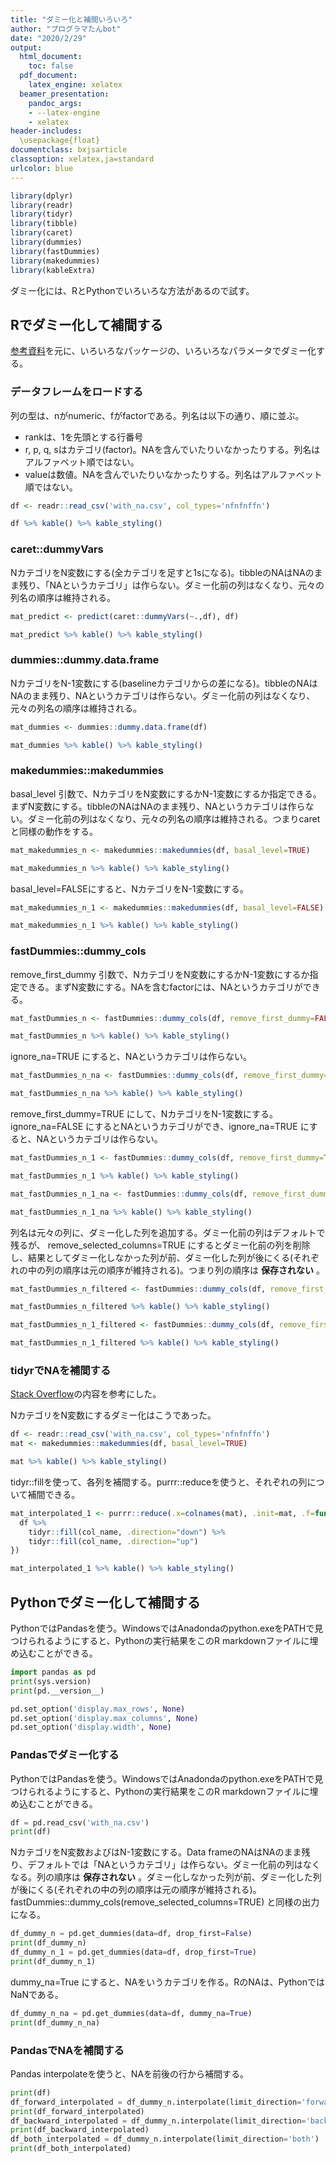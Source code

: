 ---
title: "ダミー化と補間いろいろ"
author: "プログラマたんbot"
date: "2020/2/29"
output:
  html_document:
    toc: false
  pdf_document:
    latex_engine: xelatex
  beamer_presentation:
    pandoc_args:
    - --latex-engine
    - xelatex
header-includes:
  \usepackage{float}
documentclass: bxjsarticle
classoption: xelatex,ja=standard
urlcolor: blue
---

```{r load, include=FALSE}
library(dplyr)
library(readr)
library(tidyr)
library(tibble)
library(caret)
library(dummies)
library(fastDummies)
library(makedummies)
library(kableExtra)
```

ダミー化には、RとPythonでいろいろな方法があるので試す。

## Rでダミー化して補間する

[参考資料](https://fuminorikawami.hatenablog.com/entry/2018/10/27/170129)を元に、いろいろなパッケージの、いろいろなパラメータでダミー化する。

### データフレームをロードする

列の型は、nがnumeric、fがfactorである。列名は以下の通り、順に並ぶ。

- rankは、1を先頭とする行番号
- r, p, q, sはカテゴリ(factor)。NAを含んでいたりいなかったりする。列名はアルファベット順ではない。
- valueは数値。NAを含んでいたりいなかったりする。列名はアルファベット順ではない。

```{r load_dataframe}
df <- readr::read_csv('with_na.csv', col_types='nfnfnffn')
```

```{r show_load_dataframe, echo=FALSE}
df %>% kable() %>% kable_styling()
```

### caret::dummyVars

NカテゴリをN変数にする(全カテゴリを足すと1sになる)。tibbleのNAはNAのまま残り、「NAというカテゴリ」は作らない。ダミー化前の列はなくなり、元々の列名の順序は維持される。

```{r caret}
mat_predict <- predict(caret::dummyVars(~.,df), df)
```

```{r show_caret, echo=FALSE}
mat_predict %>% kable() %>% kable_styling()
```

### dummies::dummy.data.frame

NカテゴリをN-1変数にする(baselineカテゴリからの差になる)。tibbleのNAはNAのまま残り、NAというカテゴリは作らない。ダミー化前の列はなくなり、元々の列名の順序は維持される。

```{r dummies_dummy_data_frame}
mat_dummies <- dummies::dummy.data.frame(df)
```

```{r show_dummies_dummy_data_frame, echo=FALSE}
mat_dummies %>% kable() %>% kable_styling()
```

### makedummies::makedummies

basal_level 引数で、NカテゴリをN変数にするかN-1変数にするか指定できる。まずN変数にする。tibbleのNAはNAのまま残り、NAというカテゴリは作らない。ダミー化前の列はなくなり、元々の列名の順序は維持される。つまりcaretと同様の動作をする。

```{r makedummies_n}
mat_makedummies_n <- makedummies::makedummies(df, basal_level=TRUE)
```

```{r show_makedummies_n, echo=FALSE}
mat_makedummies_n %>% kable() %>% kable_styling()
```

basal_level=FALSEにすると、NカテゴリをN-1変数にする。

```{r makedummies_n_1}
mat_makedummies_n_1 <- makedummies::makedummies(df, basal_level=FALSE)
```

```{r show_makedummies_n_1, echo=FALSE}
mat_makedummies_n_1 %>% kable() %>% kable_styling()
```

### fastDummies::dummy_cols

remove_first_dummy 引数で、NカテゴリをN変数にするかN-1変数にするか指定できる。まずN変数にする。NAを含むfactorには、NAというカテゴリができる。

```{r fastDummies_n}
mat_fastDummies_n <- fastDummies::dummy_cols(df, remove_first_dummy=FALSE)
```

```{r show_fastDummies_n, echo=FALSE}
mat_fastDummies_n %>% kable() %>% kable_styling()
```

ignore_na=TRUE にすると、NAというカテゴリは作らない。

```{r fastDummies_n_na}
mat_fastDummies_n_na <- fastDummies::dummy_cols(df, remove_first_dummy=FALSE, ignore_na=TRUE)
```

```{r show_fastDummies_n_na, echo=FALSE}
mat_fastDummies_n_na %>% kable() %>% kable_styling()
```

remove_first_dummy=TRUE にして、NカテゴリをN-1変数にする。ignore_na=FALSE にするとNAというカテゴリができ、ignore_na=TRUE にすると、NAというカテゴリは作らない。

```{r fastDummies_default_n_1}
mat_fastDummies_n_1 <- fastDummies::dummy_cols(df, remove_first_dummy=TRUE, ignore_na=FALSE)
```

```{r show_fastDummies_default_n_1, echo=FALSE}
mat_fastDummies_n_1 %>% kable() %>% kable_styling()
```

```{r fastDummies_default_n_1_na}
mat_fastDummies_n_1_na <- fastDummies::dummy_cols(df, remove_first_dummy=TRUE, ignore_na=TRUE)
```

```{r show_fastDummies_default_n_1_na, echo=FALSE}
mat_fastDummies_n_1_na %>% kable() %>% kable_styling()
```

列名は元々の列に、ダミー化した列を追加する。ダミー化前の列はデフォルトで残るが、 remove_selected_columns=TRUE にするとダミー化前の列を削除し、結果としてダミー化しなかった列が前、ダミー化した列が後にくる(それぞれの中の列の順序は元の順序が維持される)。つまり列の順序は __保存されない__ 。

```{r fastDummies_remove_n}
mat_fastDummies_n_filtered <- fastDummies::dummy_cols(df, remove_first_dummy=FALSE, remove_selected_columns=TRUE, ignore_na=TRUE)
```

```{r show_fastDummies_remove_n, echo=FALSE}
mat_fastDummies_n_filtered %>% kable() %>% kable_styling()
```

```{r fastDummies_remove_n_1}
mat_fastDummies_n_1_filtered <- fastDummies::dummy_cols(df, remove_first_dummy=TRUE, remove_selected_columns=TRUE, ignore_na=TRUE)
```

```{r show_fastDummies_remove_n_1, echo=FALSE}
mat_fastDummies_n_1_filtered %>% kable() %>% kable_styling()
```

### tidyrでNAを補間する

[Stack Overflow](https://stackoverflow.com/questions/48843014/r-how-to-fill-nas-between-two-corresponding-ids-in-a-dataframe)の内容を参考にした。

NカテゴリをN変数にするダミー化はこうであった。

```{r load_before_interpolate}
df <- readr::read_csv('with_na.csv', col_types='nfnfnffn')
mat <- makedummies::makedummies(df, basal_level=TRUE)
```

```{r show_load_before_interpolate, echo=FALSE}
mat %>% kable() %>% kable_styling()
```

tidyr::fillを使って、各列を補間する。purrr::reduceを使うと、それぞれの列について補間できる。

```{r matrix_interpolate1}
mat_interpolated_1 <- purrr::reduce(.x=colnames(mat), .init=mat, .f=function(df, col_name) {
  df %>%
    tidyr::fill(col_name, .direction="down") %>%
    tidyr::fill(col_name, .direction="up")
})
```

```{r show_matrix_interpolate1, echo=FALSE}
mat_interpolated_1 %>% kable() %>% kable_styling()
```

## Pythonでダミー化して補間する

PythonではPandasを使う。WindowsではAnadondaのpython.exeをPATHで見つけられるようにすると、Pythonの実行結果をこのR markdownファイルに埋め込むことができる。

```{python, echo=TRUE}
import pandas as pd
print(sys.version)
print(pd.__version__)
```

```{python, echo=FALSE}
pd.set_option('display.max_rows', None)
pd.set_option('display.max_columns', None)
pd.set_option('display.width', None)
```


### Pandasでダミー化する

PythonではPandasを使う。WindowsではAnadondaのpython.exeをPATHで見つけられるようにすると、Pythonの実行結果をこのR markdownファイルに埋め込むことができる。

```{python python_read, echo=TRUE}
df = pd.read_csv('with_na.csv')
print(df)
```

NカテゴリをN変数およびはN-1変数にする。Data frameのNAはNAのまま残り、デフォルトでは「NAというカテゴリ」は作らない。ダミー化前の列はなくなる。列の順序は __保存されない__ 。ダミー化しなかった列が前、ダミー化した列が後にくる(それぞれの中の列の順序は元の順序が維持される)。fastDummies::dummy_cols(remove_selected_columns=TRUE) と同様の出力になる。

```{python python_dummy, echo=TRUE}
df_dummy_n = pd.get_dummies(data=df, drop_first=False)
print(df_dummy_n)
df_dummy_n_1 = pd.get_dummies(data=df, drop_first=True)
print(df_dummy_n_1)
```

dummy_na=True にすると、NAをいうカテゴリを作る。RのNAは、PythonではNaNである。

```{python python_dummy_na, echo=TRUE}
df_dummy_n_na = pd.get_dummies(data=df, dummy_na=True)
print(df_dummy_n_na)
```

### PandasでNAを補間する

Pandas interpolateを使うと、NAを前後の行から補間する。

```{python python_dummy_interpolate, echo=TRUE}
print(df)
df_forward_interpolated = df_dummy_n.interpolate(limit_direction='forward')
print(df_forward_interpolated)
df_backward_interpolated = df_dummy_n.interpolate(limit_direction='backward')
print(df_backward_interpolated)
df_both_interpolated = df_dummy_n.interpolate(limit_direction='both')
print(df_both_interpolated)
```
